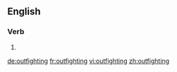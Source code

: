 ==English==

===Verb===
{{head|en|present participle}}

# {{present participle of|outfight|lang=en}}

[[de:outfighting]]
[[fr:outfighting]]
[[vi:outfighting]]
[[zh:outfighting]]